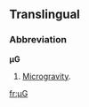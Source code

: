 ==Translingual==

===Abbreviation===
'''µG'''

# {{physics|lang=mul}} [[microgravity|Microgravity]].

[[fr:µG]]
